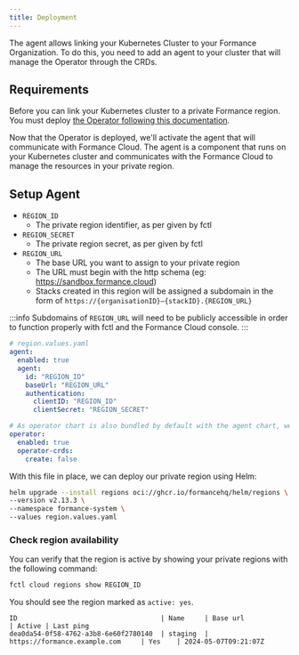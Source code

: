 ```yaml
---
title: Deployment
---
```


<Warning/>
The agent allows linking your Kubernetes Cluster to your Formance Organization. To do this, you need to add an agent to your cluster that will manage the Operator through the CRDs.

## Requirements

Before you can link your Kubernetes cluster to a private Formance region. You must deploy [the Operator following this documentation](/operator/Installation).

Now that the Operator is deployed, we'll activate the agent that will communicate with Formance Cloud. The agent is a component that runs on your Kubernetes cluster and communicates with the Formance Cloud to manage the resources in your private region.

## Setup Agent

* `REGION_ID`
  * The private region identifier, as per given by fctl
* `REGION_SECRET`
  * The private region secret, as per given by fctl
* `REGION_URL`
  * The base URL you want to assign to your private region
  * The URL must begin with the http schema (eg: https://sandbox.formance.cloud)
  * Stacks created in this region will be assigned a subdomain in the form of `https://{organisationID}—{stackID}.{REGION_URL}`

:::info
Subdomains of `REGION_URL` will need to be publicly accessible in order to function properly with fctl and the Formance Cloud console.
:::

```yaml
# region.values.yaml
agent:
  enabled: true
  agent:
    id: "REGION_ID"
    baseUrl: "REGION_URL"
    authentication:
      clientID: "REGION_ID"
      clientSecret: "REGION_SECRET"

# As operator chart is also bundled by default with the agent chart, we can reuse the setup from the operator deployment
operator:
  enabled: true
  operator-crds:
    create: false

```

With this file in place, we can deploy our private region using Helm:

```bash
helm upgrade --install regions oci://ghcr.io/formancehq/helm/regions \
--version v2.13.3 \
--namespace formance-system \
--values region.values.yaml
```


### Check region availability

You can verify that the region is active by showing your private regions with the following command:

```bash
fctl cloud regions show REGION_ID
```

You should see the region marked as `active: yes`.

```
ID                                    | Name     | Base url                         | Active | Last ping
dea0da54-0f58-4762-a3b8-6e60f2780140  | staging  | https://formance.example.com     | Yes    | 2024-05-07T09:21:07Z
```
